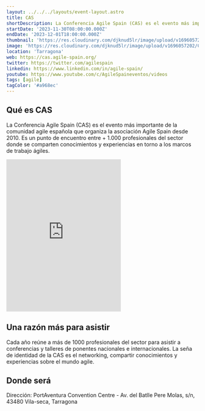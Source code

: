 ```yaml
---
layout: ../../../layouts/event-layout.astro
title: CAS
shortDescription: La Conferencia Agile Spain (CAS) es el evento más importante de la comunidad agile española que organiza la asociación Agile Spain desde 2010. Es un punto de encuentro entre + 1.000 profesionales del sector donde se comparten conocimientos y experiencias en torno a los marcos de trabajo ágiles.
startDate: '2023-11-30T08:00:00.000Z'
endDate: '2023-12-01T18:00:00.000Z'
thumbnail: 'https://res.cloudinary.com/djknud5lr/image/upload/v1696057202/CAS_2023_cover.jpg'
image: 'https://res.cloudinary.com/djknud5lr/image/upload/v1696057202/CAS_2023_cover.jpg'
location: 'Tarragona'
web: https://cas.agile-spain.org/
twitter: https://twitter.com/agilespain
linkedin: https://www.linkedin.com/in/agile-spain/
youtube: https://www.youtube.com/c/AgileSpaineventos/videos
tags: [agile]
tagColor: '#a968ec'
---
```



## Qué es CAS

La Conferencia Agile Spain (CAS) es el evento más importante de la comunidad agile española que organiza la asociación Agile Spain desde 2010. Es un punto de encuentro entre + 1.000 profesionales del sector donde se comparten conocimientos y experiencias en torno a los marcos de trabajo ágiles.

<iframe
  className="w-full mt-4"
  height="400px"
  allow="picture-in-picture"
  allowfullscreen=""
  frameborder="0"
  src="https://www.youtube.com/embed/SgLX3_ZZ4CU?feature=oembed"
  title="CAS 2022 - VÍDEO RESUMEN FINAL"
></iframe>

## Una razón más para asistir

Cada año reúne a más de 1000 profesionales del sector para asistir a conferencias y talleres de ponentes nacionales e internacionales. La seña de identidad de la CAS es el networking, compartir conocimientos y experiencias sobre el mundo agile.

## Donde será

Dirección: PortAventura Convention Centre - Av. del Batlle Pere Molas, s/n, 43480 Vila-seca, Tarragona

<GoogleMap
  src="https://www.google.com/maps/embed?pb=!1m18!1m12!1m3!1d3007.4190760846486!2d1.1534960767717817!3d41.08168931490025!2m3!1f0!2f0!3f0!3m2!1i1024!2i768!4f13.1!3m3!1m2!1s0x12a159a27e20be15%3A0x4438d598d271bfaa!2sPortAventura%20Convention%20Centre!5e0!3m2!1sen!2ses!4v1696056417314!5m2!1sen!2ses"
  ariaLabel="PortAventura Convention Centre - Av. del Batlle Pere Molas, s/n, 43480 Vila-seca, Tarragona"
/>

